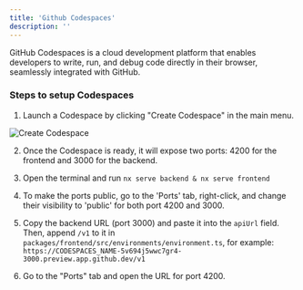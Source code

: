 ```yaml
---
title: 'Github Codespaces'
description: ''
---
```


GitHub Codespaces is a cloud development platform that enables developers to write, run, and debug code directly in their browser, seamlessly integrated with GitHub.

### Steps to setup Codespaces

1. Launch a Codespace by clicking "Create Codespace" in the main menu.

![Create Codespace](/resources/screenshots/development-setup_codespaces.png)

2. Once the Codespace is ready, it will expose two ports: 4200 for the frontend and 3000 for the backend.

3. Open the terminal and run `nx serve backend & nx serve frontend`

4. To make the ports public, go to the 'Ports' tab, right-click, and change their visibility to 'public' for both port 4200 and 3000.

5. Copy the backend URL (port 3000) and paste it into the `apiUrl` field. Then, append `/v1` to it in `packages/frontend/src/environments/environment.ts`, for example: `https://CODESPACES_NAME-5v694j5wwc7gr4-3000.preview.app.github.dev/v1`

6. Go to the "Ports" tab and open the URL for port 4200.